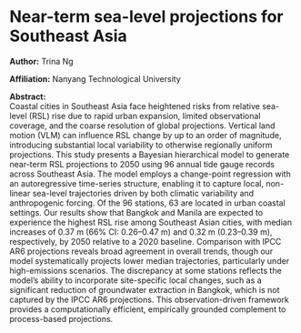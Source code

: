 # Near-term sea-level projections for Southeast Asia

**Author:** Trina Ng

**Affiliation:** Nanyang Technological University

**Abstract:**\
Coastal cities in Southeast Asia face heightened risks from relative sea-level (RSL) rise due to rapid urban expansion, limited observational coverage, and the coarse resolution of global projections. Vertical land motion (VLM) can influence RSL change by up to an order of magnitude, introducing substantial local variability to otherwise regionally uniform projections. This study presents a Bayesian hierarchical model to generate near-term RSL projections to 2050 using 96 annual tide gauge records across Southeast Asia. The model employs a change-point regression with an autoregressive time-series structure, enabling it to capture local, non-linear sea-level trajectories driven by both climatic variability and anthropogenic forcing. Of the 96 stations, 63 are located in urban coastal settings. Our results show that Bangkok and Manila are expected to experience the highest RSL rise among Southeast Asian cities, with median increases of 0.37 m (66% CI: 0.26–0.47 m) and 0.32 m (0.23–0.39 m), respectively, by 2050 relative to a 2020 baseline. Comparison with IPCC AR6 projections reveals broad agreement in overall trends, though our model systematically projects lower median trajectories, particularly under high-emissions scenarios. The discrepancy at some stations reflects the model’s ability to incorporate site-specific local changes, such as a significant reduction of groundwater extraction in Bangkok, which is not captured by the IPCC AR6 projections. This observation-driven framework provides a computationally efficient, empirically grounded complement to process-based projections.
